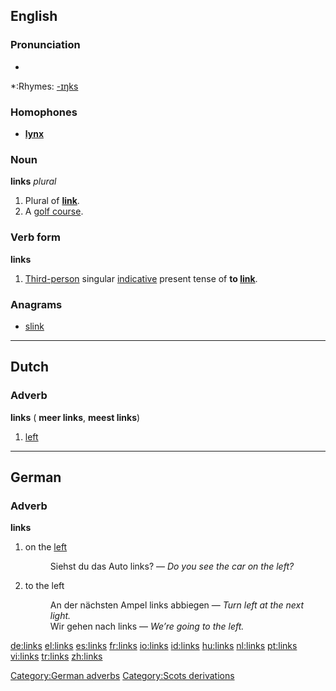==English==

===Pronunciation===
*{{audio|en-us-links.ogg|Audio (US)}}

*:Rhymes: [[Rhymes:English:-ɪŋks|-ɪŋks]]

===Homophones===
*'''[[lynx]]'''

===Noun===
'''links''' ''plural''

#Plural of '''[[link]]'''.
#A [[golf course]].

===Verb form===
'''links'''

#[[Third-person]] singular [[indicative]] present tense of '''to [[link]]'''.

===Anagrams===
*[[slink]]

----
==Dutch==
===Adverb===
'''links''' ({{compar}} '''meer links''', {{superl}} '''meest links''')

#[[left]]

----
==German==
===Adverb===
'''links'''

#on the [[left]]
#:Siehst du das Auto links? &mdash; ''Do you see the car on the left?''
#to the left
#:An der nächsten Ampel links abbiegen &mdash; ''Turn left at the next light.''
#:Wir gehen nach links &mdash; ''We’re going to the left.''

[[Category:German adverbs]]
[[Category:Scots derivations]]

[[de:links]]
[[el:links]]
[[es:links]]
[[fr:links]]
[[io:links]]
[[id:links]]
[[hu:links]]
[[nl:links]]
[[pt:links]]
[[vi:links]]
[[tr:links]]
[[zh:links]]